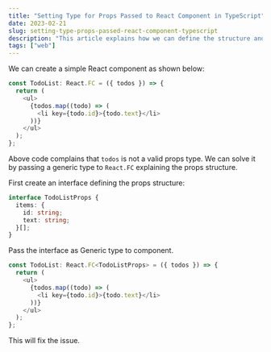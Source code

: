 ```yaml
---
title: "Setting Type for Props Passed to React Component in TypeScript"
date: 2023-02-21
slug: setting-type-props-passed-react-component-typescript
description: "This article explains how we can define the structure and type of React props"
tags: ["web"]
---
```


We can create a simple React component as shown below:

```typescript
const TodoList: React.FC = ({ todos }) => {
  return (
    <ul>
      {todos.map((todo) => (
        <li key={todo.id}>{todo.text}</li>
      ))}
    </ul>
  );
};
```

Above code complains that `todos` is not a valid props type. We can solve it by passing a generic type to `React.FC` explaining the props structure.

First create an interface defining the props structure:

```typescript
interface TodoListProps {
  items: {
    id: string;
    text: string;
  }[];
}
```

Pass the interface as Generic type to component.

```typescript
const TodoList: React.FC<TodoListProps> = ({ todos }) => {
  return (
    <ul>
      {todos.map((todo) => (
        <li key={todo.id}>{todo.text}</li>
      ))}
    </ul>
  );
};
```

This will fix the issue.
